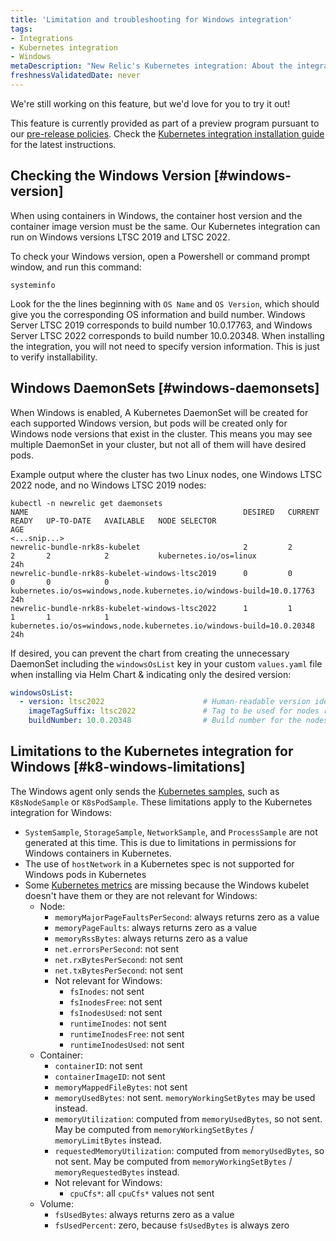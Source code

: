 ```yaml
---
title: 'Limitation and troubleshooting for Windows integration'
tags:
- Integrations
- Kubernetes integration
- Windows
metaDescription: "New Relic's Kubernetes integration: About the integration on Windows-based nodes"
freshnessValidatedDate: never
---
```


<Callout title="preview">
  We're still working on this feature, but we'd love for you to try it out!

  This feature is currently provided as part of a preview program pursuant to our [pre-release policies](/docs/licenses/license-information/referenced-policies/new-relic-pre-release-policy). Check the [Kubernetes integration installation guide](/src/install/kubernetes/intro) for the latest instructions.
</Callout>

## Checking the Windows Version [#windows-version]

<Callout variant="important">
  When using containers in Windows, the container host version and the container image version must be the same. Our Kubernetes integration can run on Windows versions LTSC 2019 and LTSC 2022.
</Callout>

To check your Windows version, open a Powershell or command prompt window, and run this command:

```shell
systeminfo
```
Look for the the lines beginning with `OS Name` and `OS Version`, which should give you the corresponding OS information and build number. Windows Server LTSC 2019 corresponds to build number 10.0.17763, and Windows Server LTSC 2022 corresponds to build number 10.0.20348. When installing the integration, you will not need to specify version information. This is just to verify installability.

## Windows DaemonSets [#windows-daemonsets]

When Windows is enabled, A Kubernetes DaemonSet will be created for each supported Windows version, but pods will be created only for Windows node versions that exist in the cluster. This means you may see multiple DaemonSet in your cluster, but not all of them will have desired pods.

Example output where the cluster has two Linux nodes, one Windows LTSC 2022 node, and no Windows LTSC 2019 nodes:
```shell
kubectl -n newrelic get daemonsets
NAME                                                DESIRED   CURRENT   READY   UP-TO-DATE   AVAILABLE   NODE SELECTOR                                                          AGE
<...snip...>
newrelic-bundle-nrk8s-kubelet                       2         2         2       2            2           kubernetes.io/os=linux                                                 24h
newrelic-bundle-nrk8s-kubelet-windows-ltsc2019      0         0         0       0            0           kubernetes.io/os=windows,node.kubernetes.io/windows-build=10.0.17763   24h
newrelic-bundle-nrk8s-kubelet-windows-ltsc2022      1         1         1       1            1           kubernetes.io/os=windows,node.kubernetes.io/windows-build=10.0.20348   24h
```

If desired, you can prevent the chart from creating the unnecessary DaemonSet including the `windowsOsList` key in your custom `values.yaml` file when installing via Helm Chart & indicating only the desired version:
```yaml
windowsOsList:
  - version: ltsc2022                      # Human-readable version identifier
    imageTagSuffix: ltsc2022               # Tag to be used for nodes running the windows version above
    buildNumber: 10.0.20348                # Build number for the nodes running the version above. Used as a selector.
```

## Limitations to the Kubernetes integration for Windows [#k8-windows-limitations]
The Windows agent only sends the [Kubernetes samples](/docs/kubernetes-pixie/kubernetes-integration/understand-use-data/find-use-your-kubernetes-data/#event-types), such as `K8sNodeSample` or `K8sPodSample`. These limitations apply to the Kubernetes integration for Windows:

* `SystemSample`, `StorageSample`, `NetworkSample`, and `ProcessSample` are not generated at this time. This is due to limitations in permissions for Windows containers in Kubernetes.
* The use of `hostNetwork` in a Kubernetes spec is not supported for Windows pods in Kubernetes
* Some [Kubernetes metrics](/docs/integrations/kubernetes-integration/understand-use-data/understand-use-data#metrics) are missing because the Windows kubelet doesn't have them or they are not relevant for Windows:
  * Node:
    * `memoryMajorPageFaultsPerSecond`: always returns zero as a value
    * `memoryPageFaults`: always returns zero as a value
    * `memoryRssBytes`: always returns zero as a value
    * `net.errorsPerSecond`: not sent
    * `net.rxBytesPerSecond`: not sent
    * `net.txBytesPerSecond`: not sent
    * Not relevant for Windows:
      * `fsInodes`: not sent
      * `fsInodesFree`: not sent
      * `fsInodesUsed`: not sent
      * `runtimeInodes`: not sent
      * `runtimeInodesFree`: not sent
      * `runtimeInodesUsed`: not sent
  * Container:
    * `containerID`: not sent
    * `containerImageID`: not sent
    * `memoryMappedFileBytes`: not sent
    * `memoryUsedBytes`: not sent. `memoryWorkingSetBytes` may be used instead.
    * `memoryUtilization`: computed from `memoryUsedBytes`, so not sent. May be computed from `memoryWorkingSetBytes` / `memoryLimitBytes` instead.
    * `requestedMemoryUtilization`: computed from `memoryUsedBytes`, so not sent. May be computed from `memoryWorkingSetBytes` / `memoryRequestedBytes` instead.
    * Not relevant for Windows:
      * `cpuCfs*`: all `cpuCfs*` values not sent
  * Volume:
    * `fsUsedBytes`: always returns zero as a value
    * `fsUsedPercent`: zero, because `fsUsedBytes` is always zero
